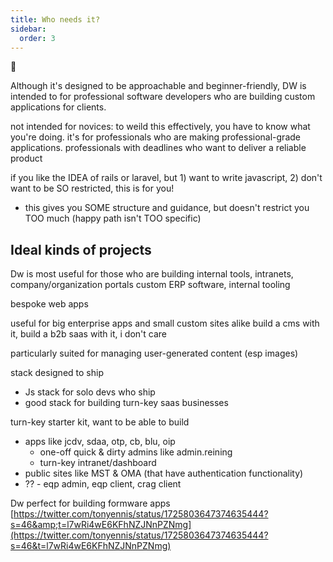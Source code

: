 ```yaml
---
title: Who needs it?
sidebar:
  order: 3
---
```

🚜


Although it's designed to be approachable and beginner-friendly, DW is intended to for professional software developers who are building custom applications for clients.



not intended for novices: to weild this effectively, you have to know what you're doing. it's for professionals who are making professional-grade applications. professionals with deadlines who want to deliver a reliable product


if you like the IDEA of rails or laravel, but 1) want to write javascript, 2) don't want to be SO restricted, this is for you!
- this gives you SOME structure and guidance, but doesn't restrict you TOO much (happy path isn't TOO specific)


## Ideal kinds of projects

Dw is most useful for those who are building internal tools, intranets, company/organization portals
custom ERP software, internal tooling

bespoke web apps

useful for big enterprise apps and small custom sites alike
  build a cms with it, build a b2b saas with it, i don't care

particularly suited for managing user-generated content (esp images)


stack designed to ship
- Js stack for solo devs who ship
- good stack for building turn-key saas businesses

turn-key starter kit, want to be able to build
  - apps like jcdv, sdaa, otp, cb, blu, oip
    - one-off quick & dirty admins like admin.reining
    - turn-key intranet/dashboard
  - public sites like MST & OMA (that have authentication functionality)
  - ?? - eqp admin, eqp client, crag client

Dw perfect for building formware apps [https://twitter.com/tonyennis/status/1725803647374635444?s=46&amp;t=l7wRi4wE6KFhNZJNnPZNmg](https://twitter.com/tonyennis/status/1725803647374635444?s=46&t=l7wRi4wE6KFhNZJNnPZNmg)
